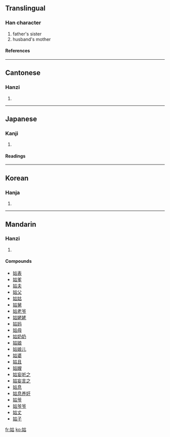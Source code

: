 ==Translingual==
===Han character===
{{Han char|rn=38|rad=女|as=05|sn=8|four=4446<sub>0</sub>|canj=女十口 (VJR)}}
# father's sister
# husband's mother
====References====
{{Han ref|kx=0258.320|dkj=06174|dj=0524.060|hdz=21035.040|uh=59D1|ud=22993|bh=A968|bd=43368}}
----
==Cantonese==
===Hanzi===
{{yue-hanzi|jyut=|y=gu1}}
# {{defn|Cantonese}}
----
==Japanese==
===Kanji===
{{ja-kanji|grade=|rs=女05}}
# {{defn|Japanese}} 
====Readings====
{{ja-readings|on=[[こ]] (ko)|kun=[[しゅうとめ]] (shuutome), [[おば]] (oba), [[しばらく]] (shibaraku)}}
----
==Korean==
===Hanja===
{{ko-hanja|hangeul=고|rv=go|mr=ko}}
# {{defn|Korean}}
----
==Mandarin==
===Hanzi===
{{cmn-hanzi|pin=[[gū]] (gu1)|wg=ku<sup>1</sup>}}
# {{defn|Mandarin}}

====Compounds====
*[[姑表]]
*[[姑爹]]
*[[姑夫]]
*[[姑父]]
*[[姑姑]]
*[[姑舅]]
*[[姑老爷]]
*[[姑姥姥]]
*[[姑妈]]
*[[姑母]]
*[[姑奶奶]]
*[[姑娘]]
*[[姑娘儿]]
*[[姑婆]]
*[[姑且]]
*[[姑嫂]]
*[[姑妄听之]]
*[[姑妄言之]]
*[[姑息]]
*[[姑息养奸]]
*[[姑爷]]
*[[姑爷爷]]
*[[姑丈]]
*[[姑子]]

[[fr:姑]]
[[ko:姑]]